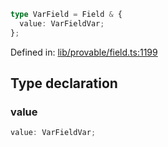 ```ts
type VarField = Field & {
  value: VarFieldVar;
};
```

Defined in: [lib/provable/field.ts:1199](https://github.com/o1-labs/o1js/blob/46b9772d07785397c4bd76a102bc9f6730d321bb/src/lib/provable/field.ts#L1199)

## Type declaration

### value

```ts
value: VarFieldVar;
```
